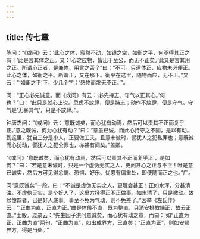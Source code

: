 ```yaml
---
---
---
```

title: 传七章
---







陈问：“《或问》云：‘此心之体，寂然不动，如镜之空，如衡之平，何不得其正之有！’此是言其体之正。又：‘心之应物，皆出于至公，而无不正矣。’此又是言其用之正。所谓心正者，是兼体、用言之否？”曰：“不可。只道体正，应物未必便正。此心之体，如衡之平。所谓正，又在那下。衡平在这里，随物而应，无不正。”又云：“‘如衡之平’下，少几个字：‘感物而发无不正。’”。

问：“正心必先诚意。而《或问》有云：‘必先持志、守气以正其心。’何也？”曰：“此只是就心上说。思虑不放肆，便是持志；动作不放肆，便是守气。守气是‘无暴其气’，只是不放肆。”。

钟唐杰问：“《或问》云：‘意既诚矣，而心犹有动焉，然后可以责其不正而复乎正。’意之既诚，何为心犹有动？”曰：“意虽已诚，而此心持守之不固，是以有动。到这里，犹自三分是小人，正要做工夫。且意未诚时，譬犹人之犯私罪也；意既诚而心犹动，譬犹人之犯公罪也，亦甚有间矣。”盖卿。

“《或问》‘意既诚矣，而心犹有动焉，然后可以责其不正而复乎正’，是如何？”曰：“若是意未诚时，只是一个虚伪无实之人，更问甚心之正与不正！唯是意已诚实，然后方可见得忿懥、恐惧、好乐、忧患有偏重处，即便随而正之也。”广。

问“意既诚矣”一段。曰：“不诚是虚伪无实之人，更理会甚正！正如水浑，分甚清浊。不虚伪无实，是个好人了，这里方择得正不正做事。如水清了，只是微动。故忿懥四者，已是好人底事。事至不免为气动，则不免差了。”因举《左氏传》云：“‘正曲为直，正直为正。’曲是体段不直，既为整直，只消安排教端正，故云正直。”士毅。过录云：“先生因子洪问意诚矣，而心犹有动之意，而曰：‘如“正直为正，正曲为直”两句，“正曲为直”，如出成界方，已直矣；“正直为正”，则如安顿界方，得是当处。’”